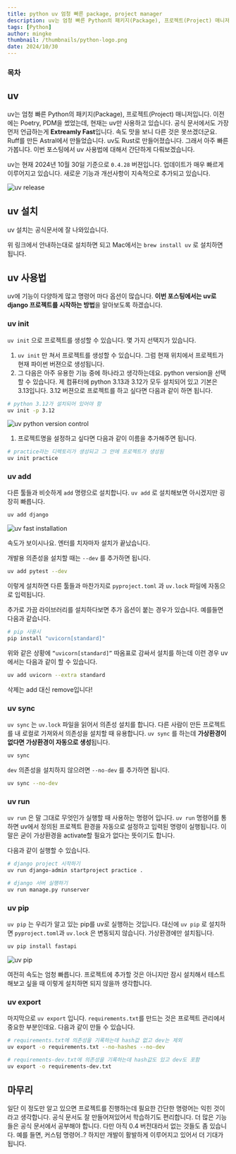 ```yaml
---
title: python uv 엄청 빠른 package, project manager
description: uv는 엄청 빠른 Python의 패키지(Package), 프로젝트(Project) 매니저입니다. Ruff를 만든 Astral에서 만들었습니다. uv도 Rust로 만들어졌습니다. 그래서 아주 빠른가봅니다. 이번 포스팅에서 uv 사용법에 대해서 간단하게 다뤄보겠습니다.
tags: [Python]
author: mingke
thumbnail: /thumbnails/python-logo.png
date: 2024/10/30
---
```


### 목차

## uv

uv는 엄청 빠른 Python의 패키지(Package), 프로젝트(Project) 매니저입니다. 이전에는 Poetry, PDM을 썼었는데, 현재는 uv만 사용하고 있습니다. 공식 문서에서도 가장 먼저 언급하는게 **Extreamly Fast**입니다. 속도 맛을 보니 다른 것은 못쓰겠더군요. Ruff를 만든 Astral에서 만들었습니다. uv도 Rust로 만들어졌습니다. 그래서 아주 빠른가봅니다. 이번 포스팅에서 uv 사용법에 대해서 간단하게 다뤄보겠습니다.

uv는 현재 2024년 10월 30일 기준으로 `0.4.28` 버젼입니다. 업데이트가 매우 빠르게 이루어지고 있습니다. 새로운 기능과 개선사항이 지속적으로 추가되고 있습니다.

<Image
  src="/python-uv/0.png"
  alt="uv release"
  caption="uv는 빠르게 업데이트 되는 중이네요"
  fullWidth={false}
/>

## uv 설치

uv 설치는 공식문서에 잘 나와있습니다.

<Link url="https://docs.astral.sh/uv/#getting-started" />

위 링크에서 안내하는대로 설치하면 되고 Mac에서는 `brew install uv` 로 설치하면 됩니다.

## uv 사용법

uv에 기능이 다양하게 많고 명령어 마다 옵션이 많습니다. **이번 포스팅에서는 uv로 django 프로젝트를 시작하는 방법**을 알아보도록 하겠습니다.

### uv init

`uv init` 으로 프로젝트를 생성할 수 있습니다. 몇 가지 선택지가 있습니다.

1. `uv init` 만 쳐서 프로젝트를 생성할 수 있습니다. 그럼 현재 위치에서 프로젝트가 현재 파이썬 버젼으로 생성됩니다.
2. 그 다음은 아주 유용한 기능 중에 하나라고 생각하는데요. python version을 선택할 수 있습니다. 제 컴퓨터에 python 3.13과 3.12가 모두 설치되어 있고 기본은 3.13입니다. 3.12 버젼으로 프로젝트를 하고 싶다면 다음과 같이 하면 됩니다.

```bash
# python 3.12가 설치되어 있어야 함
uv init -p 3.12
```

<Image
  src="/python-uv/01.png"
  alt="uv python version control"
  caption="uv로 python 버젼 쉽게 바꾸기 가능"
  fullWidth={false}
/>

1. 프로젝트명을 설정하고 싶다면 다음과 같이 이름을 추가해주면 됩니다.

```bash
# practice라는 디렉토리가 생성되고 그 안에 프로젝트가 생성됨
uv init practice
```

### uv add

다른 툴들과 비슷하게 `add` 명령으로 설치합니다. `uv add` 로 설치해보면 아시겠지만 굉장히 빠릅니다.

```bash
uv add django
```

<Image src="/python-uv/02.png" alt="uv fast installation" caption="uv의 빠른 설치 속도" />

속도가 보이시나요. 엔터를 치자마자 설치가 끝났습니다.

개발용 의존성을 설치할 때는 `--dev` 를 추가하면 됩니다.

```bash
uv add pytest --dev
```

이렇게 설치하면 다른 툴들과 마찬가지로 `pyproject.toml` 과 `uv.lock` 파일에 자동으로 입력됩니다.

추가로 가끔 라이브러리를 설치하다보면 추가 옵션이 붙는 경우가 있습니다. 예를들면 다음과 같습니다.

```bash
# pip 사용시
pip install "uvicorn[standard]"
```

위와 같은 상황에 `“uvicorn[standard]”` 따옴표로 감싸서 설치를 하는데 이런 경우 uv에서는 다음과 같이 할 수 있습니다.

```bash
uv add uvicorn --extra standard
```

<Callout emoji="💡">삭제는 add 대신 remove입니다!</Callout>

### uv sync

`uv sync` 는 `uv.lock` 파일을 읽어서 의존성 설치를 합니다. 다른 사람이 만든 프로젝트를 내 로컬로 가져와서 의존성을 설치할 때 유용합니다. `uv sync` 를 하는데 **가상환경이 없다면 가상환경이 자동으로 생성**됩니다.

```bash
uv sync
```

`dev` 의존성을 설치하지 않으려면 `--no-dev` 를 추가하면 됩니다.

```bash
uv sync --no-dev
```

<Ads />

### uv run

`uv run` 은 말 그대로 무엇인가 실행할 때 사용하는 명령어 입니다. `uv run` 명령어를 통하면 uv에서 정의된 프로젝트 환경을 자동으로 설정하고 입력된 명령이 실행됩니다. 이 말은 굳이 가상환경을 activate할 필요가 없다는 뜻이기도 합니다.

다음과 같이 실행할 수 있습니다.

```bash
# django project 시작하기
uv run django-admin startproject practice .

# django 서버 실행하기
uv run manage.py runserver
```

### uv pip

`uv pip` 는 우리가 알고 있는 pip를 uv로 실행하는 것입니다. 대신에 `uv pip` 로 설치하면 `pyproject.toml`과 `uv.lock` 은 변동되지 않습니다. 가상환경에만 설치됩니다.

```bash
uv pip install fastapi
```

<Image src="/python-uv/03.png" alt="uv pip" caption="uv pip로 설치하기" fullWidth={false} />

여전히 속도는 엄청 빠릅니다. 프로젝트에 추가할 것은 아니지만 잠시 설치해서 테스트해보고 싶을 때 이렇게 설치하면 되지 않을까 생각합니다.

### uv export

마지막으로 `uv export` 입니다. `requirements.txt`를 만드는 것은 프로젝트 관리에서 중요한 부분인데요. 다음과 같이 만들 수 있습니다.

```bash
# requirements.txt에 의존성을 기록하는데 hash값 없고 dev는 제외
uv export -o requirements.txt --no-hashes --no-dev

# requirements-dev.txt에 의존성을 기록하는데 hash값도 있고 dev도 포함
uv export -o requirements-dev.txt
```

## 마무리

일단 이 정도만 알고 있으면 프로젝트를 진행하는데 필요한 간단한 명령어는 익힌 것이라고 생각합니다. 공식 문서도 잘 만들어져있어서 학습하기도 편리합니다. 더 많은 기능들은 공식 문서에서 공부해야 합니다. 다만 아직 0.4 버전대라서 없는 것들도 좀 있습니다. 예를 들면, 커스텀 명령어..? 하지만 개발이 활발하게 이루어지고 있어서 더 기대가 됩니다.

<Link url="https://docs.astral.sh/uv/" />

<Link url="https://chaechae.life/blog/ruff-linter-formatter" />

<Link url="https://chaechae.life/blog/python-uv-2" />
